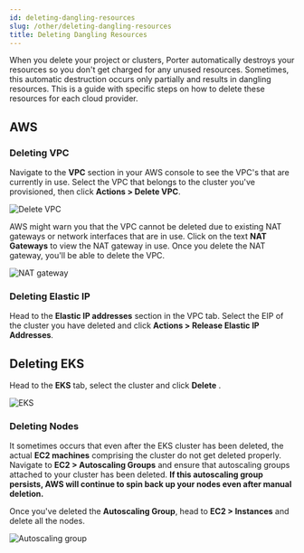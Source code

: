 ```yaml
---
id: deleting-dangling-resources
slug: /other/deleting-dangling-resources
title: Deleting Dangling Resources
---
```


When you delete your project or clusters, Porter automatically destroys your resources so you don't get charged for any unused resources. Sometimes, this automatic destruction occurs only partially and results in dangling resources. This is a guide with specific steps on how to delete these resources for each cloud provider.

## AWS

### Deleting VPC

Navigate to the **VPC** section in your AWS console to see the VPC's that are currently in use. Select the VPC that belongs to the cluster you've provisioned, then click **Actions > Delete VPC**.

![Delete VPC](https://imagedelivery.net/l4LYM_vOYKe7O1NCT_Nc_g/e74141e4-6a77-4a08-6ffb-541586499300/large "Screen Shot 2021-03-26 at 4.05.16 PM.png")

AWS might warn you that the VPC cannot be deleted due to existing NAT gateways or network interfaces that are in use. Click on the text **NAT Gateways** to view the NAT gateway in use. Once you delete the NAT gateway, you'll be able to delete the VPC.

![NAT gateway](https://imagedelivery.net/l4LYM_vOYKe7O1NCT_Nc_g/29bcf96e-84ff-4d9d-d3b5-1e15a5554900/large "Screen Shot 2021-03-26 at 4.09.51 PM.png")

### Deleting Elastic IP

Head to the **Elastic IP addresses** section in the VPC tab. Select the EIP of the cluster you have deleted and click **Actions > Release Elastic IP Addresses**.

## Deleting EKS

Head to the **EKS** tab, select the cluster and click **Delete** .

![EKS](https://imagedelivery.net/l4LYM_vOYKe7O1NCT_Nc_g/86a228b3-68d5-4e42-912b-a34a51f6d600/large "Screen Shot 2021-03-26 at 4.16.01 PM.png")

### Deleting Nodes

It sometimes occurs that even after the EKS cluster has been deleted, the actual **EC2 machines** comprising the cluster do not get deleted properly. Navigate to **EC2 > Autoscaling Groups** and ensure that autoscaling groups attached to your cluster has been deleted. **If this autoscaling group persists, AWS will continue to spin back up your nodes even after manual deletion.**

Once you've deleted the **Autoscaling Group**, head to **EC2 > Instances** and delete all the nodes.

![Autoscaling group](https://imagedelivery.net/l4LYM_vOYKe7O1NCT_Nc_g/33c10eca-b30b-44c3-8f43-3deae40da300/large "Screen Shot 2021-03-26 at 4.24.08 PM.png")
